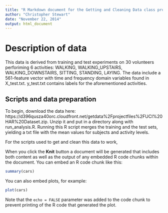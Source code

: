 ```yaml
---
title: "R Markdown document for the Getting and Cleaning Data class project"
author: "Christopher Stewart"
date: "November 22, 2014"
output: html_document
---
```



# Description of data

This data is derived from training and test experiments on 30 volunteers perforiming 6 activities: WALKING, WALKING_UPSTAIRS, WALKING_DOWNSTAIRS, SITTING, STANDING, LAYING. The data include a 561-feature vector with time and frequency domain variables found in X_test.txt. y_test.txt contains labels for the aforementioned activities.

## Scripts and data preparation

To begin, download the data here: https://d396qusza40orc.cloudfront.net/getdata%2Fprojectfiles%2FUCI%20HAR%20Dataset.zip. Unzip it and put in a directory along with run_analysis.R. Running this R script merges the training and the test sets, yielding a txt file with the mean values for subjects and activity levels. 







For the scripts used to get and clean this data to work, 


When you click the **Knit** button a document will be generated that includes both content as well as the output of any embedded R code chunks within the document. You can embed an R code chunk like this:

```r
summary(cars)
```

You can also embed plots, for example:

```r
plot(cars)
```

Note that the `echo = FALSE` parameter was added to the code chunk to prevent printing of the R code that generated the plot.
